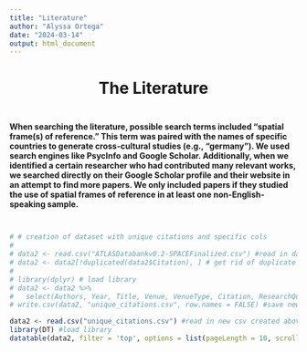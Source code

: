 ```yaml
---
title: "Literature"
author: "Alyssa Ortega"
date: "2024-03-14"
output: html_document
---
```

<style type="text/css">
.title {
    display: none; /* hide title from output */
}

.author {
    display: none; /* hide author from output */
}

.date{
    display: none; /* hide date from output */
}
</style>


<h1 style="text-align: center;">The Literature</h1>
<div class="description" style="padding-top: 3px; padding-bottom: 10px;">
<h4>When searching the literature, possible search terms included “spatial frame(s) of reference.” This term was paired with the names of specific countries to generate cross-cultural studies (e.g., “germany”). We used search engines like PsycInfo and Google Scholar. Additionally, when we identified a certain researcher who had contributed many relevant works, we searched directly on their Google Scholar profile and their website in an attempt to find more papers. We only included papers if they studied the use of spatial frames of reference in at least one non-English-speaking sample.</h4> <!-- literature search description -->
</div>

```r
# # creation of dataset with unique citations and specific cols
# 
# data2 <- read.csv("ATLASDatabankv0.2-SPACEFinalized.csv") #read in dataset
# data2 <- data2[!duplicated(data2$Citation), ] # get rid of duplicate citations
# 
# library(dplyr) # load library
# data2 <- data2 %>% 
#   select(Authors, Year, Title, Venue, VenueType, Citation, ResearchQuestion) # only include cols with these names
# write.csv(data2, "unique_citations.csv", row.names = FALSE) #save new csv with unique citations only
```

```r
data2 <- read.csv("unique_citations.csv") #read in new csv created above
library(DT) #load library
datatable(data2, filter = 'top', options = list(pageLength = 10, scrollX = TRUE), width = "100%")  #output searchable table
```